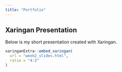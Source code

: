 ```yaml
---
title: "Portfolio"
---
```


## Xaringan Presentation

Below is my short presentation created with Xaringan.  

```r
xaringanExtra::embed_xaringan(
  url = "week2_slides.html",
  ratio = "4:3"
)
```
